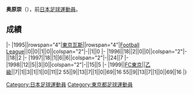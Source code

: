 {{Infobox football biography
|name=奥原崇
|image=
|fullname=奥原崇
|birth_date={{Birth date and age|1972|7|31}}
|cityofbirth=[[東京都|東京都]]
|countryofbirth=[[日本|日本]]
|position=[[中场|中场]]
|currentclub=
|years=1995-1999
|clubs=[[FC東京|東京瓦斯/FC東京]]
|caps(goals)=
|nationalyears=
|nationalteam=
|nationalcaps(goals)=
}}
'''奥原崇'''（{{Bd|1972年|7月31日||}}），前[[日本|日本]][[足球|足球]][[運動員|運動員]]。

==成績==
{{Football player club statistics 1|YYN}}
{{Football player club statistics 2|JPN|YYN}}
|-
|1995||rowspan="4"|[[FC東京|東京瓦斯]]||rowspan="4"|[[Japan_Football_League|Football League]]||0||0||1||0||colspan="2"|-||1||0
|-
|1996||18||2||0||0||colspan="2"|-||18||2
|-
|1997||18||1||6||6||colspan="2"|-||24||7
|-
|1998||12||5||3||0||colspan="2"|-||15||5
|-
|1999||[[FC東京|FC東京]]||[[日本職業足球乙級聯賽|乙級]]||7||1||3||1||1||0||11||2
{{Football player club statistics 3|1|JPN}}55||9||13||7||1||0||69||16
{{Football player club statistics 5}}55||9||13||7||1||0||69||16
|}

{{Japan-sport-bio-stub}}
{{Soccer-player-stub}}
[[Category:日本足球運動員|Category:日本足球運動員]]
[[Category:東京都足球運動員|Category:東京都足球運動員]]